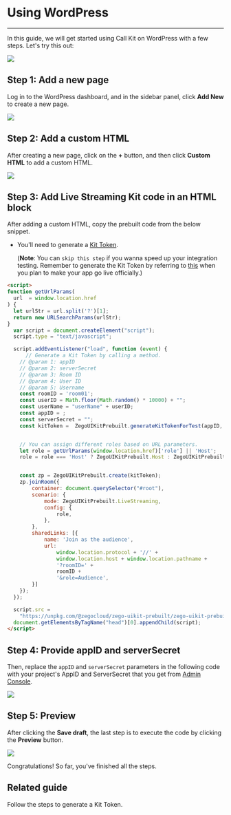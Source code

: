 # Using WordPress

- - -

In this guide, we will get started using Call Kit on WordPress with a few steps. Let's try this out: 

<Frame width="512" height="auto" caption="">
  <img src="https://storage.zego.im/sdk-doc/Pics/Prebuilt_Web/wordpress_call_effect.png" />
</Frame>


## Step 1: Add a new page

Log in to the WordPress dashboard, and in the sidebar panel, click **Add New** to create a new page.


<Frame width="512" height="auto" caption="">
  <img src="https://storage.zego.im/sdk-doc/Pics/Prebuilt_Web/wodpress_dashboard.png" />
</Frame>

## Step 2: Add a custom HTML 

After creating a new page, click on the **+** button, and then click **Custom HTML** to add a custom HTML.

<Frame width="512" height="auto" caption="">
  <img src="https://storage.zego.im/sdk-doc/Pics/Prebuilt_Web/wordpress_add_html.png" />
</Frame>


## Step 3: Add Live Streaming Kit code in an HTML block

After adding a custom HTML, copy the prebuilt code from the below snippet.

- You'll need to generate a [Kit Token](../04-Authentication%20and%20Kit%20Token.mdx).

    (**Note**: You can `skip this step` if you wanna speed up your integration testing. Remember to generate the Kit Token by referring to [this](../04-Authentication%20and%20Kit%20Token.mdx) when you plan to make your app go live officially.)

```html
<script>
function getUrlParams(
  url  = window.location.href
) {
  let urlStr = url.split('?')[1];
  return new URLSearchParams(urlStr);
}
  var script = document.createElement("script");
  script.type = "text/javascript";

  script.addEventListener("load", function (event) {
      // Generate a Kit Token by calling a method.
    // @param 1: appID
    // @param 2: serverSecret
    // @param 3: Room ID
    // @param 4: User ID
    // @param 5: Username
    const roomID = 'room01';
    const userID = Math.floor(Math.random() * 10000) + "";
    const userName = "userName" + userID;
    const appID = ;
    const serverSecret = "";
    const kitToken =  ZegoUIKitPrebuilt.generateKitTokenForTest(appID, serverSecret, roomID, userID, userName);


    // You can assign different roles based on URL parameters.
    let role = getUrlParams(window.location.href)['role'] || 'Host';
    role = role === 'Host' ? ZegoUIKitPrebuilt.Host : ZegoUIKitPrebuilt.Audience;


    const zp = ZegoUIKitPrebuilt.create(kitToken);
    zp.joinRoom({
        container: document.querySelector("#root"),
        scenario: {
            mode: ZegoUIKitPrebuilt.LiveStreaming,
            config: {
                role,
            },
        },
        sharedLinks: [{
            name: 'Join as the audience',
            url:
                window.location.protocol + '//' +
                window.location.host + window.location.pathname +
                '?roomID=' +
                roomID +
                '&role=Audience',
        }]
    });
  });

  script.src =
    "https://unpkg.com/@zegocloud/zego-uikit-prebuilt/zego-uikit-prebuilt.js";
  document.getElementsByTagName("head")[0].appendChild(script);
</script>
```


## Step 4: Provide appID and serverSecret

Then, replace the `appID` and `serverSecret` parameters in the following code with your project's AppID and ServerSecret that you get from [Admin Console](https://console.zegocloud.com/project). 


<Frame width="512" height="auto" caption="">
  <img src="https://storage.zego.im/sdk-doc/Pics/Prebuilt_Web/wordpress_code_call_appID.png" />
</Frame>

## Step 5: Preview

After clicking the **Save draft**, the last step is to execute the code by clicking the **Preview** button.

<Frame width="512" height="auto" caption="">
  <img src="https://storage.zego.im/sdk-doc/Pics/Prebuilt_Web/wordpress_call_preview.png" />
</Frame>


Congratulations! So far, you've finished all the steps.


## Related guide


<CardGroup cols={2}>
  <Card title="Authentication and Kit Token" href="../04-Authentication%20and%20Kit%20Token.mdx">
    Follow the steps to generate a Kit Token.
  </Card>
</CardGroup>
